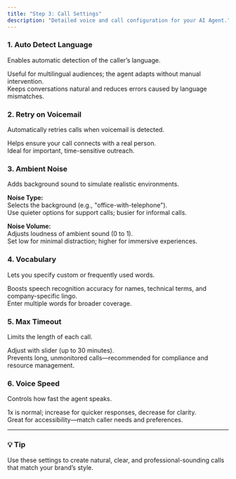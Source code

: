 ```yaml
---
title: "Step 3: Call Settings"
description: "Detailed voice and call configuration for your AI Agent."
---
```



### 1. Auto Detect Language
Enables automatic detection of the caller’s language.  

Useful for multilingual audiences; the agent adapts without manual intervention.  
Keeps conversations natural and reduces errors caused by language mismatches.

### 2. Retry on Voicemail
Automatically retries calls when voicemail is detected.  

Helps ensure your call connects with a real person.  
Ideal for important, time-sensitive outreach.

### 3. Ambient Noise
Adds background sound to simulate realistic environments.

**Noise Type:**  
Selects the background (e.g., "office-with-telephone").  
Use quieter options for support calls; busier for informal calls.

**Noise Volume:**  
Adjusts loudness of ambient sound (0 to 1).  
Set low for minimal distraction; higher for immersive experiences.

### 4. Vocabulary
Lets you specify custom or frequently used words.  

Boosts speech recognition accuracy for names, technical terms, and company-specific lingo.  
Enter multiple words for broader coverage.

### 5. Max Timeout
Limits the length of each call.  

Adjust with slider (up to 30 minutes).  
Prevents long, unmonitored calls—recommended for compliance and resource management.

### 6. Voice Speed
Controls how fast the agent speaks.  

1x is normal; increase for quicker responses, decrease for clarity.  
Great for accessibility—match caller needs and preferences.

---

### 💡 Tip
Use these settings to create natural, clear, and professional-sounding calls that match your brand’s style.
